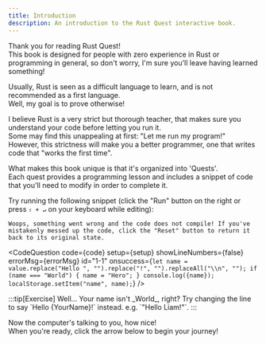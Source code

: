 ```yaml
---
title: Introduction
description: An introduction to the Rust Quest interactive book.
---
```



Thank you for reading Rust Quest!  
This book is designed for people with zero experience in Rust or programming in general, so don't worry, I'm sure you'll leave having learned something!

Usually, Rust is seen as a difficult language to learn, and is not recommended as a first language.  
Well, my goal is to prove otherwise!

I believe Rust is a very strict but thorough teacher, that makes sure you understand your code before letting you run it.  
Some may find this unappealing at first: "Let me run my program!"  
However, this strictness will make you a better programmer, one that writes code that "works the first time".

What makes this book unique is that it's organized into 'Quests'.  
Each quest provides a programming lesson and includes a snippet of code that you'll need to modify in order to complete it.

Try running the following snippet (click the "Run" button on the right or press `⇧ + ↵` on your keyboard while editing):

`Woops, something went wrong and the code does not compile!
If you've mistakenly messed up the code, click the "Reset" button to return it back to its original state.`

<CodeQuestion 
  code={code}
  setup={setup}
  showLineNumbers={false}
  errorMsg={errorMsg}
  id="1-1"
  onsuccess={`
  let name = value.replace("Hello ", "").replace("!", "").replaceAll("\\n", "");
  if (name === "World") { name = "Hero"; }
  console.log({name});
  localStorage.setItem("name", name);
  `}
/>

<Checkpoint id="1-1">
:::tip[Exercise]
Well... Your name isn't _World_, right?  
Try changing the line to say `Hello {YourName}!` instead.  
e.g. `"Hello Liam!"`.
:::

Now the computer's talking to you, how nice!  
When you're ready, click the arrow below to begin your journey!
</Checkpoint>